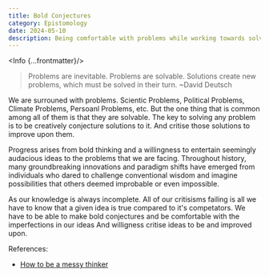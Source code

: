 ```yaml
---
title: Bold Conjectures
category: Epistomology
date: 2024-05-10
description: Being comfortable with problems while working towards solving via creative conjectures.
---
```



<Info {...frontmatter}/>

> Problems are inevitable. Problems are solvable. Solutions create new problems, which must be solved in their turn.
 ~David Deutsch

We are surrouned with problems. Scientic Problems, Political Problems, Climate Problems, Persoanl Problems, etc. But the one thing that is common among all of them is that they are solvable. The key to solving any problem is to be creatively conjecture solutions to it. And critise those solutions to improve upon them.

Progress arises from bold thinking and a willingness to entertain seemingly audacious ideas to the problems that we are facing. Throughout history, many groundbreaking innovations and paradigm shifts have emerged from individuals who dared to challenge conventional wisdom and imagine possibilities that others deemed improbable or even impossible.

As our knowledge is always incomplete. All of our critisisms failing is all we have to know that a given idea is true compared to it's competators. We have to be able to make bold conjectures and be comfortable with the imperfections in our ideas And willigness critise ideas to be and improved upon.


References:

- [How to be a messy thinker](https://invertedpassion.com/how-to-be-a-messy-thinker/)